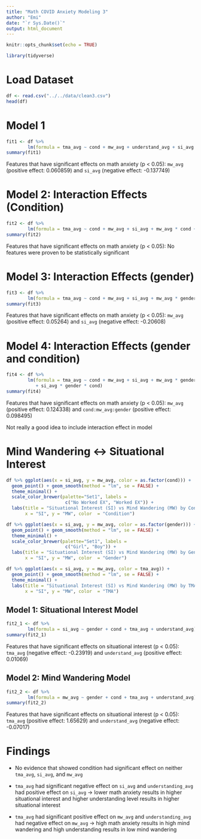 ```yaml
---
title: "Math COVID Anxiety Modeling 3"
author: "Emi"
date: "`r Sys.Date()`"
output: html_document
---
```


```r
knitr::opts_chunk$set(echo = TRUE)
```

```r
library(tidyverse)
```

# Load Dataset

```r
df <- read.csv("../../data/clean3.csv")
head(df)
```

# Model 1 

```r
fit1 <- df %>% 
        lm(formula = tma_avg ~ cond + mw_avg + understand_avg + si_avg + gender)
summary(fit1)
```
Features that have significant effects on math anxiety (p < 0.05): `mw_avg` (positive effect: 0.060859) and `si_avg` (negative effect: -0.137749)

# Model 2: Interaction Effects (Condition)

```r
fit2 <- df %>% 
        lm(formula = tma_avg ~ cond + mw_avg + si_avg + mw_avg * cond + si_avg * cond + gender)
summary(fit2)
```
Features that have significant effects on math anxiety (p < 0.05): No features were proven to be statistically significant

# Model 3: Interaction Effects (gender)

```r
fit3 <- df %>% 
        lm(formula = tma_avg ~ cond + mw_avg + si_avg + mw_avg * gender + si_avg * gender + cond)
summary(fit3)
```
Features that have significant effects on math anxiety (p < 0.05): `mw_avg` (positive effect: 0.05264) and `si_avg` (negative effect: -0.20608)

# Model 4: Interaction Effects (gender and condition)

```r
fit4 <- df %>% 
        lm(formula = tma_avg ~ cond + mw_avg + si_avg + mw_avg * gender + si_avg * gender + mw_avg * cond + si_avg * cond + mw_avg * gender * cond 
           + si_avg * gender * cond)
summary(fit4)
```
Features that have significant effects on math anxiety (p < 0.05): `mw_avg` (positive effect: 0.124338) and `cond:mw_avg:gender` (positive effect: 0.098495)

Not really a good idea to include interaction effect in model

# Mind Wandering <-> Situational Interest

```r
df %>% ggplot(aes(x = si_avg, y = mw_avg, color = as.factor(cond))) + 
  geom_point() + geom_smooth(method = "lm", se = FALSE) + 
  theme_minimal() + 
  scale_color_brewer(palette="Set1", labels = 
                      c("No Worked EX", "Worked EX")) +
  labs(title = "Situational Interest (SI) vs Mind Wandering (MW) by Condition",
       x = "SI", y = "MW", color  = "Condition")

df %>% ggplot(aes(x = si_avg, y = mw_avg, color = as.factor(gender))) + 
  geom_point() + geom_smooth(method = "lm", se = FALSE) + 
  theme_minimal() + 
  scale_color_brewer(palette="Set1", labels = 
                      c("Girl", "Boy")) +
  labs(title = "Situational Interest (SI) vs Mind Wandering (MW) by Gender",
       x = "SI", y = "MW", color  = "Gender")

df %>% ggplot(aes(x = si_avg, y = mw_avg, color = tma_avg)) + 
  geom_point() + geom_smooth(method = "lm", se = FALSE) + 
  theme_minimal() + 
  labs(title = "Situational Interest (SI) vs Mind Wandering (MW) by TMA",
       x = "SI", y = "MW", color  = "TMA")
```

## Model 1: Situational Interest Model

```r
fit2_1 <- df %>% 
        lm(formula = si_avg ~ gender + cond + tma_avg + understand_avg)
summary(fit2_1)
```
Features that have significant effects on situational interest (p < 0.05): `tma_avg` (negative effect: -0.23919) and `understand_avg` (positive effect: 0.01069)

## Model 2: Mind Wandering Model

```r
fit2_2 <- df %>% 
        lm(formula = mw_avg ~ gender + cond + tma_avg + understand_avg)
summary(fit2_2)
```
Features that have significant effects on situational interest (p < 0.05): `tma_avg` (positive effect: 1.65629) and `understand_avg` (negative effect: -0.07017)

# Findings

*   No evidence that showed condition had significant effect on neither `tma_avg`, `si_avg`, and `mw_avg`

*   `tma_avg` had significant negative effect on `si_avg` and `understanding_avg` had positive effect on `si_avg` -> lower math anxiety results in higher situational interest and higher understanding level results in higher situational interest

*   `tma_avg` had significant positive effect on `mw_avg` and `understanding_avg` had negative effect on `mw_avg` -> high math anxiety results in high mind wandering and high understanding results in low mind wandering
